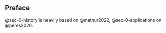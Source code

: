 ## Preface {.unnumbered}

@{sec-0-history} is heavily based on @{mathur2022}, @{sec-0-applications} on @{peres2020}.

